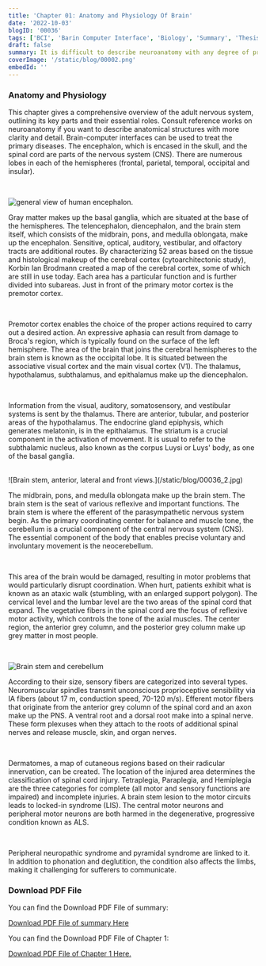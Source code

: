 ```yaml
---
title: 'Chapter 01: Anatomy and Physiology Of Brain'
date: '2022-10-03'
blogID: '00036'
tags: ['BCI', 'Barin Computer Interface', 'Biology', 'Summary', 'Thesis', 'Literature Review']
draft: false
summary: It is difficult to describe neuroanatomy with any degree of precision in just a few pages. This chapter’s authors hope that readers who are not already familiarized with anatomy will have understood the general structure of the nervous system and will have acquired its most important terms, thereby making it possible to understand the following chapters. The description provided here is partial by design, and has therefore left out important structures (such as the ventricular system), with an important role in pathology, but which have been deemed to fall outside the scope of this book. This being said, it is important for readers interested in a specific structure of the nervous system to consult reference works in neuroanatomy. Indeed, knowledge of neuroanatomy is necessary in order to understand how Brain–Computer Interfaces work, and sharing common neuroanatomical knowledge is important for the fruitful collaboration of actors from different fields.
coverImage: '/static/blog/00002.png'
embedId: ''
---
```


<TOCInline toc={props.toc} exclude="Overview" toHeading={3} />

### Anatomy and Physiology

This chapter gives a comprehensive overview of the adult nervous system, outlining its key parts and their essential roles. Consult reference works on neuroanatomy if you want to describe anatomical structures with more clarity and detail. Brain-computer interfaces can be used to treat the primary diseases. The encephalon, which is encased in the skull, and the spinal cord are parts of the nervous system (CNS). There are numerous lobes in each of the hemispheres (frontal, parietal, temporal, occipital and insular).

<br />

<div className=" p-2 float-right clear-both w-full sm:w-2/5 lg:w-1/3">

![general view of human encephalon.](/static/blog/00036_1.png)

</div>

Gray matter makes up the basal ganglia, which are situated at the base of the hemispheres. The telencephalon, diencephalon, and the brain stem itself, which consists of the midbrain, pons, and medulla oblongata, make up the encephalon. Sensitive, optical, auditory, vestibular, and olfactory tracts are additional routes. By characterizing 52 areas based on the tissue and histological makeup of the cerebral cortex (cytoarchitectonic study), Korbin Ian Brodmann created a map of the cerebral cortex, some of which are still in use today. Each area has a particular function and is further divided into subareas. Just in front of the primary motor cortex is the premotor cortex.

<br />

Premotor cortex enables the choice of the proper actions required to carry out a desired action. An expressive aphasia can result from damage to Broca's region, which is typically found on the surface of the left hemisphere. The area of the brain that joins the cerebral hemispheres to the brain stem is known as the occipital lobe. It is situated between the associative visual cortex and the main visual cortex (V1). The thalamus, hypothalamus, subthalamus, and epithalamus make up the diencephalon.

<br />

Information from the visual, auditory, somatosensory, and vestibular systems is sent by the thalamus. There are anterior, tubular, and posterior areas of the hypothalamus. The endocrine gland epiphysis, which generates melatonin, is in the epithalamus. The striatum is a crucial component in the activation of movement. It is usual to refer to the subthalamic nucleus, also known as the corpus Luysi or Luys' body, as one of the basal ganglia.

<br />

<div className=" p-2 float-right clear-both">
  ![Brain stem, anterior, lateral and front views.](/static/blog/00036_2.jpg)
</div>

The midbrain, pons, and medulla oblongata make up the brain stem. The brain stem is the seat of various reflexive and important functions. The brain stem is where the efferent of the parasympathetic nervous system begin. As the primary coordinating center for balance and muscle tone, the cerebellum is a crucial component of the central nervous system (CNS). The essential component of the body that enables precise voluntary and involuntary movement is the neocerebellum.

<br />

This area of the brain would be damaged, resulting in motor problems that would particularly disrupt coordination. When hurt, patients exhibit what is known as an ataxic walk (stumbling, with an enlarged support polygon). The cervical level and the lumbar level are the two areas of the spinal cord that expand. The vegetative fibers in the spinal cord are the focus of reflexive motor activity, which controls the tone of the axial muscles. The center region, the anterior grey column, and the posterior grey column make up grey matter in most people.

<br />

<div className=" p-2 float-right clear-both w-full sm:w-2/5 lg:w-1/3">

![Brain stem and cerebellum](/static/blog/00036_3.png)

</div>

According to their size, sensory fibers are categorized into several types. Neuromuscular spindles transmit unconscious proprioceptive sensibility via IA fibers (about 17 m, conduction speed, 70-120 m/s). Efferent motor fibers that originate from the anterior grey column of the spinal cord and an axon make up the PNS. A ventral root and a dorsal root make into a spinal nerve. These form plexuses when they attach to the roots of additional spinal nerves and release muscle, skin, and organ nerves.

<br />

Dermatomes, a map of cutaneous regions based on their radicular innervation, can be created. The location of the injured area determines the classification of spinal cord injury. Tetraplegia, Paraplegia, and Hemiplegia are the three categories for complete (all motor and sensory functions are impaired) and incomplete injuries. A brain stem lesion to the motor circuits leads to locked-in syndrome (LIS). The central motor neurons and peripheral motor neurons are both harmed in the degenerative, progressive condition known
as ALS.

<br />

Peripheral neuropathic syndrome and pyramidal syndrome are linked to it. In addition to phonation and deglutition, the condition also affects the limbs, making it challenging for sufferers to communicate.

### Download PDF File

You can find the Download PDF File of summary:

<a href="/static/blog/00036_1.pdf" download>
  Download PDF File of summary Here
</a>

You can find the Download PDF File of Chapter 1:

<a href="/static/blog/00036_2.pdf" download>
  Download PDF File of Chapter 1 Here.
</a>

